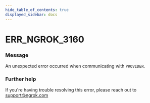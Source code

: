 ```yaml
---
hide_table_of_contents: true
displayed_sidebar: docs
---
```



# ERR_NGROK_3160

### Message
An unexpected error occurred when communicating with `PROVIDER`.

<ErrorDetails error='err_ngrok_3160' />


### Further help
If you're having trouble resolving this error, please reach out to [support@ngrok.com](mailto:support@ngrok.com?subject=Help%20with%20ERR_NGROK_3160)

